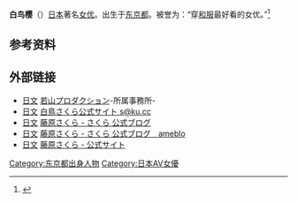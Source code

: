 {{AV女優|
|名前<!-- 日文名 --> =白鳥さくら
|ふりがな<!-- 中文名 --> = -{zh-hans:白鸟樱; zh-hant:白鳥櫻;}-
|画像ファイル=<!-- Use only free-licenced images which meet WP:NFCC -->Replace this image female.svg
|別名=Sakura Shiratori
|愛称=
|生年=1983
|生月=3
|生日=20
|出身地={{JPN}}[[东京都|东京都]]
|血液型=AB
|時点=
|身長=158
|体重=47
|バスト=92
|ウエスト=59
|ヒップ=88
|カップ=G
|股下=
|靴= 
|身体備考=
|ジャンル<!-- 拍摄类型 -->=[[脫衣舞|脫衣舞]]、[[AV|AV]]
|AV出演期間=2005年隐退
|活動備考<!-- 备注 -->=
|他の活動<!-- 其他职业 -->=
|その他<!-- 其他资料 -->=
}}
'''白鸟樱'''（{{bd|1983年|3月20日}}）[[日本|日本]]著名[[女优|女优]]。出生于[[东京都|东京都]]。被誉为：“穿[[和服|和服]]最好看的女优。”<ref>{{cite web|url=http://www.taihainet.com/news/pastime/yltgo/2008-11-28/343956_2.html|title=《白鸟樱领衔三大魔鬼身材美胸女优》|accessdate=2008-11-28|work=|publisher=台海网|language=zh-hans|deadurl=yes|archiveurl=https://web.archive.org/web/20110525062453/http://www.taihainet.com/news/pastime/yltgo/2008-11-28/343956_2.html|archivedate=2011-05-25}}</ref>

==参考资料==
{{reflist}}

== 外部链接 ==
*[[日文|日文]] [https://web.archive.org/web/20111217090421/http://www.e-eba.jp/wakayama/ 若山プロダクション]-所属事務所-
*[[日文|日文]] [https://web.archive.org/web/20111228133426/http://www.saku.cc/ 白鳥さくら公式サイト s@ku.cc]
*[[日文|日文]] [http://idol.blogzine.jp/sakura/ 藤原さくら - さくら 公式ブログ] {{Wayback|url=http://idol.blogzine.jp/sakura/ |date=20180122090655 }}
*[[日文|日文]] [http://ameblo.jp/sakura-fujiwara/ 藤原さくら - さくら 公式ブログ　ameblo] {{Wayback|url=http://ameblo.jp/sakura-fujiwara/ |date=20130201181751 }}
*[[日文|日文]] [https://web.archive.org/web/20110208015353/http://sakura-fujiwara.com/ 藤原さくら - 公式サイト]

{{DEFAULTSORT:Shiratori Sakura}}
[[Category:东京都出身人物|Category:东京都出身人物]]
[[Category:日本AV女優|Category:日本AV女優]]